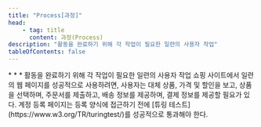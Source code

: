 ```yaml
---
title: "Process[과정]"
head:
    - tag: title
      content: 과정(Process)
description: "활동을 완료하기 위해 각 작업이 필요한 일련의 사용자 작업"
tableOfContents: false
---
```


<Badge text="WCAG2" variant="note" size="large" />
* * *
활동을 완료하기 위해 각 작업이 필요한 일련의 사용자 작업


<Card title="예제 1" icon="open-book">
쇼핑 사이트에서 일련의 웹 페이지를 성공적으로 사용하려면, 사용자는 대체 상품, 가격 및 할인을 보고, 상품을 선택하며, 주문서를 제출하고, 배송 정보를 제공하며, 결제 정보를 제공할 필요가 있다.
</Card>

<Card title="예제 2" icon="open-book">
계정 등록 페이지는 등록 양식에 접근하기 전에 [튜링 테스트](https://www.w3.org/TR/turingtest/)를 성공적으로 통과해야 한다.
</Card>
